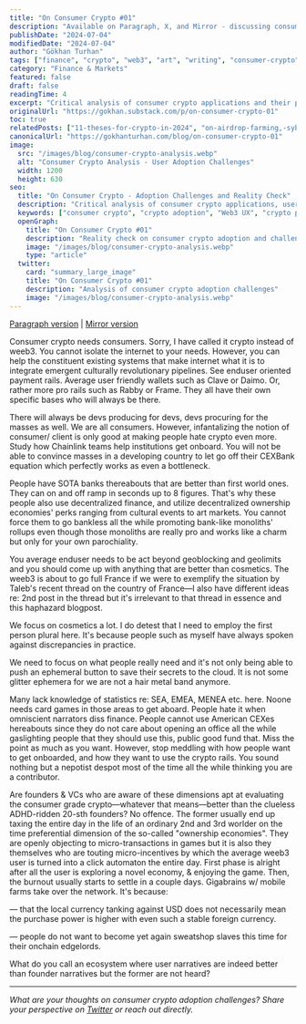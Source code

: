 ```yaml
---
title: "On Consumer Crypto #01"
description: "Available on Paragraph, X, and Mirror - discussing consumer crypto applications and their potential for mainstream adoption. Analysis of user onboarding challenges, geographical limitations, and the reality of consumer needs in emerging markets."
publishDate: "2024-07-04"
modifiedDate: "2024-07-04"
author: "Gökhan Turhan"
tags: ["finance", "crypto", "web3", "art", "writing", "consumer-crypto", "UX", "adoption", "payments"]
category: "Finance & Markets"
featured: false
draft: false
readingTime: 4
excerpt: "Critical analysis of consumer crypto applications and their potential for mainstream adoption. Examining user onboarding challenges, geographical limitations, and the reality of consumer needs in emerging markets."
originalUrl: "https://gokhan.substack.com/p/on-consumer-crypto-01"
toc: true
relatedPosts: ["11-theses-for-crypto-in-2024", "on-airdrop-farming,-sybils,-geo-limitations-and-kyc"]
canonicalUrl: "https://gokhanturhan.com/blog/on-consumer-crypto-01"
image:
  src: "/images/blog/consumer-crypto-analysis.webp"
  alt: "Consumer Crypto Analysis - User Adoption Challenges"
  width: 1200
  height: 630
seo:
  title: "On Consumer Crypto - Adoption Challenges and Reality Check"
  description: "Critical analysis of consumer crypto applications, user onboarding challenges, and the reality of mainstream adoption in emerging markets."
  keywords: ["consumer crypto", "crypto adoption", "Web3 UX", "crypto payments", "emerging markets", "crypto onboarding", "blockchain UX"]
  openGraph:
    title: "On Consumer Crypto #01"
    description: "Reality check on consumer crypto adoption and challenges"
    image: "/images/blog/consumer-crypto-analysis.webp"
    type: "article"
  twitter:
    card: "summary_large_image"
    title: "On Consumer Crypto #01"
    description: "Analysis of consumer crypto adoption challenges"
    image: "/images/blog/consumer-crypto-analysis.webp"
---
```



[Paragraph version](https://paragraph.xyz/@gokhan/consumer-crypto?referrer=0x36de990133D36d7E3DF9a820aA3eDE5a2320De71) | [Mirror version](https://gokhan.mirror.xyz/vvTdas-z_Vxp_inh8c5JKdylaskAIjTFcjBBU1unlQQ?referrerAddress=0x36de990133D36d7E3DF9a820aA3eDE5a2320De71)

<TweetEmbed url="https://twitter.com/i/status/1808846330048967019" />

Consumer crypto needs consumers. Sorry, I have called it crypto instead of weeb3. You cannot isolate the internet to your needs. However, you can help the constituent existing systems that make internet what it is to integrate emergent culturally revolutionary pipelines. See enduser oriented payment rails. Average user friendly wallets such as Clave or Daimo. Or, rather more pro rails such as Rabby or Frame. They all have their own specific bases who will always be there.

There will always be devs producing for devs, devs procuring for the masses as well. We are all consumers. However, infantalizing the notion of consumer/ client is only good at making people hate crypto even more. Study how Chainlink teams help institutions get onboard. You will not be able to convince masses in a developing country to let go off their CEXBank equation which perfectly works as even a bottleneck.

People have SOTA banks thereabouts that are better than first world ones. They can on and off ramp in seconds up to 8 figures. That's why these people also use decentralized finance, and utilize decentralized ownership economies' perks ranging from cultural events to art markets. You cannot force them to go bankless all the while promoting bank-like monoliths' rollups even though those monoliths are really pro and works like a charm but only for your own parochiality.

You average enduser needs to be act beyond geoblocking and geolimits and you should come up with anything that are better than cosmetics. The weeb3 is about to go full France if we were to exemplify the situation by Taleb's recent thread on the country of France—I also have different ideas re: 2nd post in the thread but it's irrelevant to that thread in essence and this haphazard blogpost.

<TweetEmbed url="https://twitter.com/i/status/1807735364204806416" />

We focus on cosmetics a lot. I do detest that I need to employ the first person plural here. It's because people such as myself have always spoken against discrepancies in practice.

We need to focus on what people really need and it's not only being able to push an ephemeral button to save their secrets to the cloud. It is not some glitter ephemera for we are not a hair metal band anymore.

<QuoteBlock 
  quote="Financial rails, especially re: crypto/ web3, is how the rest of the world outside your echo and epistemological chambers are onboarded."
  type="pullquote"
/>

Many lack knowledge of statistics re: SEA, EMEA, MENEA etc. here. Noone needs card games in those areas to get aboard. People hate it when omniscient narrators diss finance. People cannot use American CEXes hereabouts since they do not care about opening an office all the while gaslighting people that they should use this, public good fund that. Miss the point as much as you want. However, stop meddling with how people want to get onboarded, and how they want to use the crypto rails. You sound nothing but a nepotist despot most of the time all the while thinking you are a contributor.

Are founders & VCs who are aware of these dimensions apt at evaluating the consumer grade crypto—whatever that means—better than the clueless ADHD-ridden 20-sth founders? No offence. The former usually end up taxing the entire day in the life of an ordinary 2nd and 3rd worlder on the time preferential dimension of the so-called "ownership economies". They are openly objecting to micro-transactions in games but it is also they themselves who are touting micro-incentives by which the average weeb3 user is turned into a click automaton the entire day. First phase is alright after all the user is exploring a novel economy, & enjoying the game. Then, the burnout usually starts to settle in a couple days. Gigabrains w/ mobile farms take over the network. It's because:

— that the local currency tanking against USD does not necessarily mean the purchase power is higher with even such a stable foreign currency.

— people do not want to become yet again sweatshop slaves this time for their onchain edgelords.

What do you call an ecosystem where user narratives are indeed better than founder narratives but the former are not heard?

---

*What are your thoughts on consumer crypto adoption challenges? Share your perspective on [Twitter](https://twitter.com/0xgokhan) or reach out directly.*

